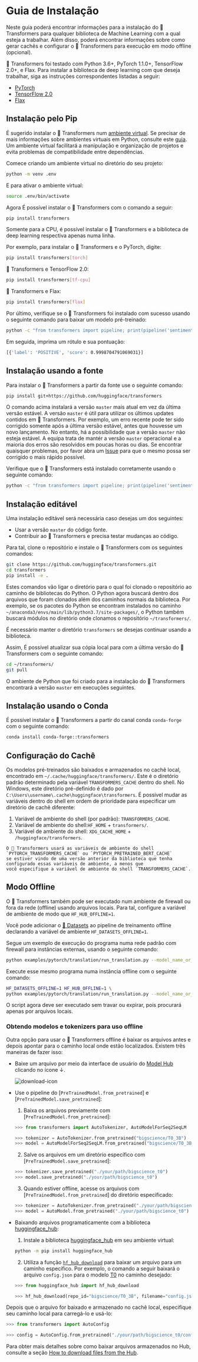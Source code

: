 <!---
Copyright 2022 The HuggingFace Team. All rights reserved.

Licensed under the Apache License, Version 2.0 (the "License");
you may not use this file except in compliance with the License.
You may obtain a copy of the License at

    http://www.apache.org/licenses/LICENSE-2.0

Unless required by applicable law or agreed to in writing, software
distributed under the License is distributed on an "AS IS" BASIS,
WITHOUT WARRANTIES OR CONDITIONS OF ANY KIND, either express or implied.
See the License for the specific language governing permissions and
limitations under the License.
-->

# Guia de Instalação

Neste guia poderá encontrar informações para a instalação do 🤗 Transformers para qualquer biblioteca de
Machine Learning com a qual esteja a trabalhar. Além disso, poderá encontrar informações sobre como gerar cachês e
configurar o 🤗 Transformers para execução em modo offline (opcional).

🤗 Transformers foi testado com Python 3.6+, PyTorch 1.1.0+, TensorFlow 2.0+, e Flax. Para instalar a biblioteca de
deep learning com que deseja trabalhar, siga as instruções correspondentes listadas a seguir:

* [PyTorch](https://pytorch.org/get-started/locally/)
* [TensorFlow 2.0](https://www.tensorflow.org/install/pip)
* [Flax](https://flax.readthedocs.io/en/latest/)

## Instalação pelo Pip

É sugerido instalar o 🤗 Transformers num [ambiente virtual](https://docs.python.org/3/library/venv.html). Se precisar
de mais informações sobre ambientes virtuais em Python, consulte este [guia](https://packaging.python.org/guides/installing-using-pip-and-virtual-environments/).
Um ambiente virtual facilitará a manipulação e organização de projetos e evita problemas de compatibilidade entre dependências.

Comece criando um ambiente virtual no diretório do seu projeto:

```bash
python -m venv .env
```

E para ativar o ambiente virtual:

```bash
source .env/bin/activate
```

Agora É possível instalar o 🤗 Transformers com o comando a seguir:

```bash
pip install transformers
```

Somente para a CPU, é possível instalar o 🤗 Transformers e a biblioteca de deep learning respectiva apenas numa linha.

Por exemplo, para instalar o 🤗 Transformers e o PyTorch, digite:

```bash
pip install transformers[torch]
```

🤗 Transformers e TensorFlow 2.0:

```bash
pip install transformers[tf-cpu]
```

🤗 Transformers e Flax:

```bash
pip install transformers[flax]
```

Por último, verifique se o 🤗 Transformers foi instalado com sucesso usando o seguinte comando para baixar um modelo pré-treinado:

```bash
python -c "from transformers import pipeline; print(pipeline('sentiment-analysis')('we love you'))"
```

Em seguida, imprima um rótulo e sua pontuação:

```bash
[{'label': 'POSITIVE', 'score': 0.9998704791069031}]
```

## Instalação usando a fonte

Para instalar o 🤗 Transformers a partir da fonte use o seguinte comando:

```bash
pip install git+https://github.com/huggingface/transformers
```

O comando acima instalará a versão `master` mais atual em vez da última versão estável. A versão `master` é útil para
utilizar os últimos updates contidos em 🤗 Transformers. Por exemplo, um erro recente pode ter sido corrigido somente
após a última versão estável, antes que houvesse um novo lançamento. No entanto, há a possibilidade que a versão `master` não esteja estável.
A equipa trata de mantér a versão `master` operacional e a maioria dos erros são resolvidos em poucas horas ou dias.
Se encontrar quaisquer problemas, por favor abra um [Issue](https://github.com/huggingface/transformers/issues) para que o
mesmo possa ser corrigido o mais rápido possível.

Verifique que o 🤗 Transformers está instalado corretamente usando o seguinte comando:

```bash
python -c "from transformers import pipeline; print(pipeline('sentiment-analysis')('I love you'))"
```

## Instalação editável

Uma instalação editável será necessária caso desejas um dos seguintes:
* Usar a versão `master` do código fonte.
* Contribuir ao 🤗 Transformers e precisa testar mudanças ao código.

Para tal, clone o repositório e instale o 🤗 Transformers com os seguintes comandos:

```bash
git clone https://github.com/huggingface/transformers.git
cd transformers
pip install -e .
```

Estes comandos vão ligar o diretório para o qual foi clonado o repositório ao caminho de bibliotecas do Python.
O Python agora buscará dentro dos arquivos que foram clonados além dos caminhos normais da biblioteca.
Por exemplo, se os pacotes do Python se encontram instalados no caminho `~/anaconda3/envs/main/lib/python3.7/site-packages/`,
o Python também buscará módulos no diretório onde clonamos o repositório `~/transformers/`.

<Tip warning={true}>

É necessário manter o diretório `transformers` se desejas continuar usando a biblioteca.

</Tip>

Assim, É possível atualizar sua cópia local para com a última versão do 🤗 Transformers com o seguinte comando:

```bash
cd ~/transformers/
git pull
```

O ambiente de Python que foi criado para a instalação do 🤗 Transformers encontrará a versão `master` em execuções seguintes.

## Instalação usando o Conda

É possível instalar o 🤗 Transformers a partir do canal conda `conda-forge` com o seguinte comando:

```bash
conda install conda-forge::transformers
```

## Configuração do Cachê

Os modelos pré-treinados são baixados e armazenados no cachê local, encontrado em `~/.cache/huggingface/transformers/`.
Este é o diretório padrão determinado pela variável `TRANSFORMERS_CACHE` dentro do shell.
No Windows, este diretório pré-definido é dado por `C:\Users\username\.cache\huggingface\transformers`.
É possível mudar as variáveis dentro do shell em ordem de prioridade para especificar um diretório de cachê diferente:

1. Variável de ambiente do shell (por padrão): `TRANSFORMERS_CACHE`.
2. Variável de ambiente do shell:`HF_HOME` + `transformers/`.
3. Variável de ambiente do shell: `XDG_CACHE_HOME` + `/huggingface/transformers`.

<Tip>

    O 🤗 Transformers usará as variáveis de ambiente do shell `PYTORCH_TRANSFORMERS_CACHE` ou `PYTORCH_PRETRAINED_BERT_CACHE`
    se estiver vindo de uma versão anterior da biblioteca que tenha configurado essas variáveis de ambiente, a menos que
    você especifique a variável de ambiente do shell `TRANSFORMERS_CACHE`.

</Tip>


## Modo Offline

O 🤗 Transformers também pode ser executado num ambiente de firewall ou fora da rede (offline) usando arquivos locais.
Para tal, configure a variável de ambiente de modo que `HF_HUB_OFFLINE=1`.

<Tip>

Você pode adicionar o [🤗 Datasets](https://huggingface.co/docs/datasets/) ao pipeline de treinamento offline declarando
    a variável de ambiente `HF_DATASETS_OFFLINE=1`.

</Tip>

Segue um exemplo de execução do programa numa rede padrão com firewall para instâncias externas, usando o seguinte comando:

```bash
python examples/pytorch/translation/run_translation.py --model_name_or_path google-t5/t5-small --dataset_name wmt16 --dataset_config ro-en ...
```

Execute esse mesmo programa numa instância offline com o seguinte comando:

```bash
HF_DATASETS_OFFLINE=1 HF_HUB_OFFLINE=1 \
python examples/pytorch/translation/run_translation.py --model_name_or_path google-t5/t5-small --dataset_name wmt16 --dataset_config ro-en ...
```

O script agora deve ser executado sem travar ou expirar, pois procurará apenas por arquivos locais.

### Obtendo modelos e tokenizers para uso offline

Outra opção para usar o 🤗 Transformers offline é baixar os arquivos antes e depois apontar para o caminho local onde estão localizados. Existem três maneiras de fazer isso:

* Baixe um arquivo por meio da interface de usuário do [Model Hub](https://huggingface.co/models) clicando no ícone ↓.

    ![download-icon](https://huggingface.co/datasets/huggingface/documentation-images/resolve/main/download-icon.png)


* Use o pipeline do [`PreTrainedModel.from_pretrained`] e [`PreTrainedModel.save_pretrained`]:
    1. Baixa os arquivos previamente com [`PreTrainedModel.from_pretrained`]:

    ```py
    >>> from transformers import AutoTokenizer, AutoModelForSeq2SeqLM

    >>> tokenizer = AutoTokenizer.from_pretrained("bigscience/T0_3B")
    >>> model = AutoModelForSeq2SeqLM.from_pretrained("bigscience/T0_3B")
    ```


    2. Salve os arquivos em um diretório específico com [`PreTrainedModel.save_pretrained`]:

    ```py
    >>> tokenizer.save_pretrained("./your/path/bigscience_t0")
    >>> model.save_pretrained("./your/path/bigscience_t0")
    ```

    3. Quando estiver offline, acesse os arquivos com [`PreTrainedModel.from_pretrained`] do diretório especificado:

    ```py
    >>> tokenizer = AutoTokenizer.from_pretrained("./your/path/bigscience_t0")
    >>> model = AutoModel.from_pretrained("./your/path/bigscience_t0")
    ```

* Baixando arquivos programaticamente com a biblioteca [huggingface_hub](https://github.com/huggingface/huggingface_hub/tree/main/src/huggingface_hub):

    1. Instale a biblioteca [huggingface_hub](https://github.com/huggingface/huggingface_hub/tree/main/src/huggingface_hub) em seu ambiente virtual:

    ```bash
    python -m pip install huggingface_hub
    ```

    2. Utiliza a função [`hf_hub_download`](https://huggingface.co/docs/hub/adding-a-library#download-files-from-the-hub) para baixar um arquivo para um caminho específico. Por exemplo, o comando a seguir baixará o arquivo `config.json` para o modelo [T0](https://huggingface.co/bigscience/T0_3B) no caminho desejado:

    ```py
    >>> from huggingface_hub import hf_hub_download

    >>> hf_hub_download(repo_id="bigscience/T0_3B", filename="config.json", cache_dir="./your/path/bigscience_t0")
    ```

Depois que o arquivo for baixado e armazenado no cachê local, especifique seu caminho local para carregá-lo e usá-lo:

```py
>>> from transformers import AutoConfig

>>> config = AutoConfig.from_pretrained("./your/path/bigscience_t0/config.json")
```

<Tip>

Para obter mais detalhes sobre como baixar arquivos armazenados no Hub, consulte a seção [How to download files from the Hub](https://huggingface.co/docs/hub/how-to-downstream).

</Tip>
